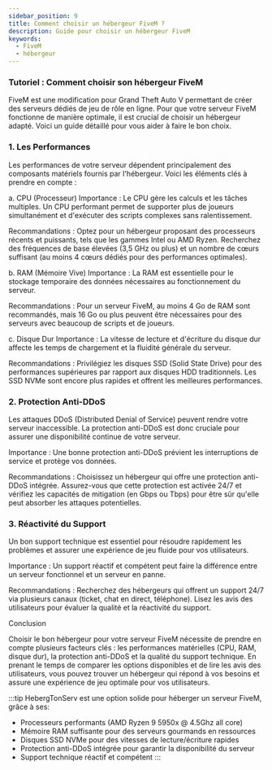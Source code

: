 ```yaml
---
sidebar_position: 9
title: Comment choisir un hébergeur FiveM ?
description: Guide pour choisir un hébergeur FiveM
keywords:
  - FiveM
  - hébergeur
---
```



### Tutoriel : Comment choisir son hébergeur FiveM
FiveM est une modification pour Grand Theft Auto V permettant de créer des serveurs dédiés de jeu de rôle en ligne. Pour que votre serveur FiveM fonctionne de manière optimale, il est crucial de choisir un hébergeur adapté. Voici un guide détaillé pour vous aider à faire le bon choix.

### 1. Les Performances
Les performances de votre serveur dépendent principalement des composants matériels fournis par l'hébergeur. Voici les éléments clés à prendre en compte :

a. CPU (Processeur)
Importance : Le CPU gère les calculs et les tâches multiples. Un CPU performant permet de supporter plus de joueurs simultanément et d'exécuter des scripts complexes sans ralentissement.

Recommandations : Optez pour un hébergeur proposant des processeurs récents et puissants, tels que les gammes Intel ou AMD Ryzen. Recherchez des fréquences de base élevées (3,5 GHz ou plus) et un nombre de cœurs suffisant (au moins 4 cœurs dédiés pour des performances optimales).

b. RAM (Mémoire Vive)
Importance : La RAM est essentielle pour le stockage temporaire des données nécessaires au fonctionnement du serveur.

Recommandations : Pour un serveur FiveM, au moins 4 Go de RAM sont recommandés, mais 16 Go ou plus peuvent être nécessaires pour des serveurs avec beaucoup de scripts et de joueurs.

c. Disque Dur
Importance : La vitesse de lecture et d'écriture du disque dur affecte les temps de chargement et la fluidité générale du serveur.

Recommandations : Privilégiez les disques SSD (Solid State Drive) pour des performances supérieures par rapport aux disques HDD traditionnels. Les SSD NVMe sont encore plus rapides et offrent les meilleures performances.

### 2. Protection Anti-DDoS
Les attaques DDoS (Distributed Denial of Service) peuvent rendre votre serveur inaccessible. La protection anti-DDoS est donc cruciale pour assurer une disponibilité continue de votre serveur.

Importance : Une bonne protection anti-DDoS prévient les interruptions de service et protège vos données.

Recommandations : Choisissez un hébergeur qui offre une protection anti-DDoS intégrée. Assurez-vous que cette protection est activée 24/7 et vérifiez les capacités de mitigation (en Gbps ou Tbps) pour être sûr qu'elle peut absorber les attaques potentielles.

### 3. Réactivité du Support
Un bon support technique est essentiel pour résoudre rapidement les problèmes et assurer une expérience de jeu fluide pour vos utilisateurs.

Importance : Un support réactif et compétent peut faire la différence entre un serveur fonctionnel et un serveur en panne.

Recommandations : Recherchez des hébergeurs qui offrent un support 24/7 via plusieurs canaux (ticket, chat en direct, téléphone). Lisez les avis des utilisateurs pour évaluer la qualité et la réactivité du support.

Conclusion

Choisir le bon hébergeur pour votre serveur FiveM nécessite de prendre en compte plusieurs facteurs clés : les performances matérielles (CPU, RAM, disque dur), la protection anti-DDoS et la qualité du support technique. En prenant le temps de comparer les options disponibles et de lire les avis des utilisateurs, vous pouvez trouver un hébergeur qui répond à vos besoins et assure une expérience de jeu optimale pour vos utilisateurs.

:::tip HebergTonServ est une option solide pour héberger un serveur FiveM, grâce à ses:
- Processeurs performants (AMD Ryzen 9 5950x @ 4.5Ghz all core)
- Mémoire RAM suffisante pour des serveurs gourmands en ressources
- Disques SSD NVMe pour des vitesses de lecture/écriture rapides
- Protection anti-DDoS intégrée pour garantir la disponibilité du serveur
- Support technique réactif et compétent
:::